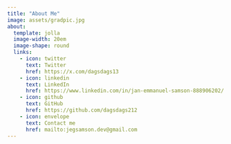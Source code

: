 ```yaml
---
title: "About Me"
image: assets/gradpic.jpg
about:
  template: jolla
  image-width: 20em
  image-shape: round
  links:
    - icon: twitter
      text: Twitter
      href: https://x.com/dagsdags13
    - icon: linkedin
      text: LinkedIn
      href: https://www.linkedin.com/in/jan-emmanuel-samson-888906202/
    - icon: github
      text: GitHub
      href: https://github.com/dagsdags212
    - icon: envelope
      text: Contact me
      href: mailto:jegsamson.dev@gmail.com
---
```

